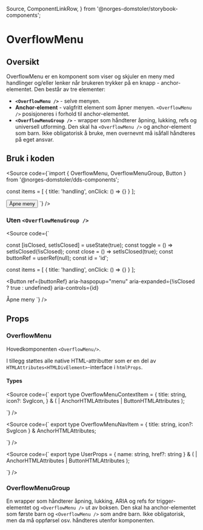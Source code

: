   Source,
  ComponentLinkRow,
} from '@norges-domstoler/storybook-components';

<Meta of={OverflowMenuStories} />

# OverflowMenu

<ComponentLinkRow
  docsHref="https://design.domstol.no/987b33f71/p/76d235-overflowmenu/b/5650fd"
  figmaHref="https://www.figma.com/file/ewqSDmkgqDQ5PyOsRp4V5b/?node-id=5773%3A159680"
  githubHref="https://github.com/domstolene/designsystem/tree/main/packages/components/src/components/OverflowMenu"
/>

## Oversikt

OverflowMenu er en komponent som viser og skjuler en meny med handlinger og/eller lenker når brukeren trykker på en knapp - anchor-elementet. Den består av tre elementer:

- **`<OverflowMenu />`** - selve menyen.
- **Anchor-element** - valgfritt element som åpner menyen. `<OverflowMenu />` posisjoneres i forhold til anchor-elementet.
- **`<OverflowMenuGroup />`** - wrapper som håndterer åpning, lukking, refs og universell utforming. Den skal ha `<OverflowMenu />` og anchor-element som barn. Ikke obligatorisk å bruke, men overnevnt må isåfall håndteres på eget ansvar.

## Bruk i koden

<Source
  code={`import { OverflowMenu, OverflowMenuGroup, Button } from '@norges-domstoler/dds-components';

const items = [
{ title: 'handling', onClick: () => {} }
];

<OverflowMenuGroup>
  <Button>Åpne meny</Button>
  <OverflowMenu items={items} />
</OverflowMenuGroup>
`} />

### Uten `<OverflowMenuGroup />`

<Source
  code={`

const [isClosed, setIsClosed] = useState(true);
const toggle = () => setIsClosed(!isClosed);
const close = () => setIsClosed(true);
const buttonRef = userRef(null);
const id = 'id';

const items = [
{ title: 'handling', onClick: () => {} }
];

<Button
  ref={buttonRef}
  aria-haspopup="menu"
  aria-expanded={!isClosed ? true : undefined}
  aria-controls={id}
>
  Åpne meny
</Button>
<OverflowMenu
  isOpen={!isClosed}
  onClose={close}
  anchorRef={buttonRef}
  items={items}
  id={id}
/>
`} />

## Props

### OverflowMenu

Hovedkomponenten `<OverflowMenu/>`.

<Canvas>
  <Story of={OverflowMenuStories.Default} height="300px" />
</Canvas>
<Controls of={OverflowMenuStories.Default} />

I tillegg støttes alle native HTML-attributter som er en del av `HTMLAttributes<HTMLDivElement>`-interface i `htmlProps`.

#### Types

<Source
  code={`
  export type OverflowMenuContextItem = {
  title: string,
  icon?: SvgIcon,
  } & (
  | AnchorHTMLAttributes<HTMLAnchorElement>
  | ButtonHTMLAttributes<HTMLButtonElement>
  );

`}
/>

<Source
  code={`
  export type OverflowMenuNavItem = {
  title: string,
  icon?: SvgIcon
  } & AnchorHTMLAttributes<HTMLAnchorElement>;

`}
/>

<Source
  code={`
  export type UserProps = {
  name: string,
  href?: string
  } & (
  | AnchorHTMLAttributes<HTMLAnchorElement>
  | ButtonHTMLAttributes<HTMLButtonElement>
  );

`}
/>

### OverflowMenuGroup

En wrapper som håndterer åpning, lukking, ARIA og refs for trigger-elementet og `<OverflowMenu />` ut av boksen. Den skal ha anchor-elementet som første barn og `<OverflowMenu />` som andre barn. Ikke obligatorisk, men da må oppførsel osv. håndteres utenfor komponenten.

<ArgTypes of={OverflowMenuGroup} />
